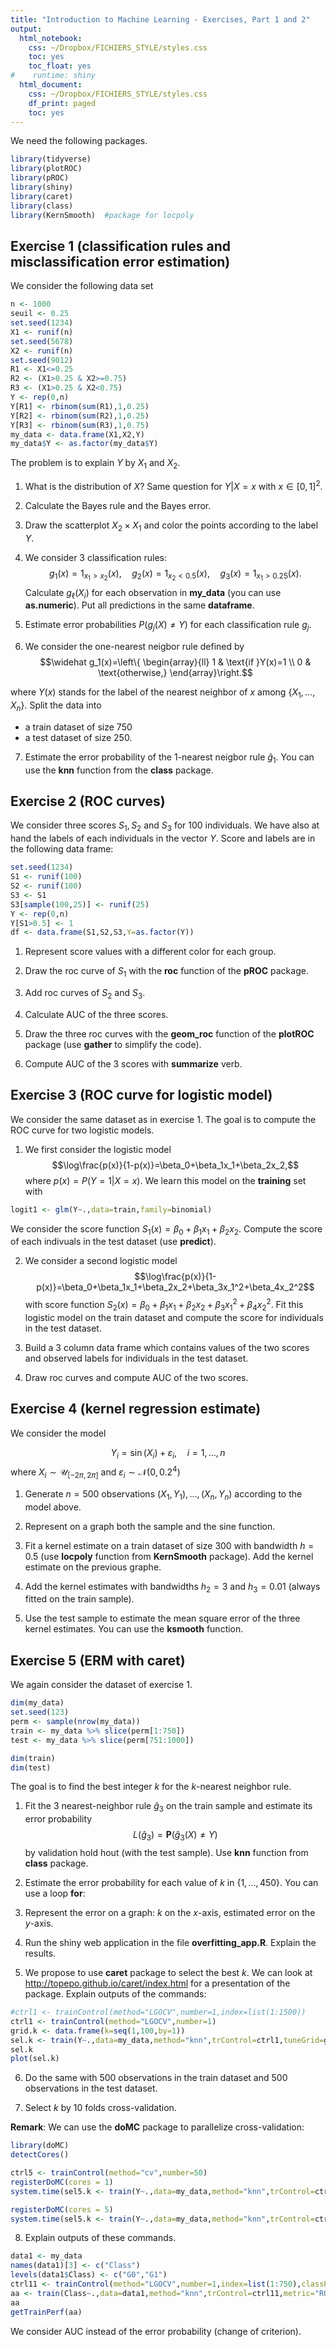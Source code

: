 ```yaml
---
title: "Introduction to Machine Learning - Exercises, Part 1 and 2"
output:
  html_notebook:
    css: ~/Dropbox/FICHIERS_STYLE/styles.css
    toc: yes
    toc_float: yes
#    runtime: shiny
  html_document:
    css: ~/Dropbox/FICHIERS_STYLE/styles.css
    df_print: paged
    toc: yes
---
```


\newcommand{\prob}{\mathbf P}
\newcommand{\ind}{\mathbf 1}

We need the following packages.

```r
library(tidyverse)
library(plotROC)
library(pROC)
library(shiny)
library(caret)
library(class)
library(KernSmooth)  #package for locpoly
```



## Exercise 1 (classification rules and misclassification error estimation)

We consider the following data set

```r
n <- 1000
seuil <- 0.25
set.seed(1234)
X1 <- runif(n)
set.seed(5678)
X2 <- runif(n)
set.seed(9012)
R1 <- X1<=0.25
R2 <- (X1>0.25 & X2>=0.75)
R3 <- (X1>0.25 & X2<0.75)
Y <- rep(0,n)
Y[R1] <- rbinom(sum(R1),1,0.25)
Y[R2] <- rbinom(sum(R2),1,0.25)
Y[R3] <- rbinom(sum(R3),1,0.75)
my_data <- data.frame(X1,X2,Y)
my_data$Y <- as.factor(my_data$Y)
```


The problem is to explain $Y$ by $X_1$ and $X_2$. 

1. What is the distribution of $X$? Same question for $Y|X=x$ with $x\in[0,1]^2$.


2. Calculate the Bayes rule and the Bayes error.


3. Draw the scatterplot $X_2\times X_1$ and color the points according to the label $Y$.


4. We consider 3 classification rules:
$$g_1(x)=1_{x_1>x_2}(x),\quad g_2(x)=1_{x_2<0.5}(x),\quad g_3(x)=1_{x_1>0.25}(x).$$
Calculate $g_\ell(X_i)$ for each observation in **my_data** (you can use **as.numeric**). Put all predictions in the same **dataframe**.


5. Estimate error probabilities $P(g_j(X)\neq Y)$ for each classification rule $g_j$.


6. We consider the one-nearest neigbor rule defined by
$$\widehat g_1(x)=\left\{
\begin{array}{ll}
1 & \text{if }Y(x)=1 \\
0 & \text{otherwise,}
\end{array}\right.$$

where $Y(x)$ stands for the label of the nearest neighbor of $x$ among $\{X_1,\dots,X_n\}$. Split the data into

* a train dataset of size 750
* a test dataset of size 250.


7. Estimate the error probability of the 1-nearest neigbor rule $\widehat g_1$. You can use the **knn** function from the **class** package.



## Exercise 2 (ROC curves)

We consider three scores $S_1,S_2$ and $S_3$ for 100 individuals. We have also at hand the labels of each individuals in the vector $Y$. Score and labels are in the following data frame:

```r
set.seed(1234)
S1 <- runif(100)
S2 <- runif(100)
S3 <- S1
S3[sample(100,25)] <- runif(25)
Y <- rep(0,n)
Y[S1>0.5] <- 1
df <- data.frame(S1,S2,S3,Y=as.factor(Y))
```

1. Represent score values with a different color for each group.

2. Draw the roc curve of $S_1$ with the **roc** function of the **pROC** package.

3. Add roc curves of $S_2$ and $S_3$.

4. Calculate AUC of the three scores.

5. Draw the three roc curves with the **geom_roc** function of the **plotROC** package (use **gather** to simplify the code).

6. Compute AUC of the 3 scores with **summarize** verb.



## Exercise 3 (ROC curve for logistic model)

We consider the same dataset as in exercise 1. The goal is to compute the ROC curve for two logistic models.

1. We first consider the logistic model
$$\log\frac{p(x)}{1-p(x)}=\beta_0+\beta_1x_1+\beta_2x_2,$$
where $p(x)=P(Y=1|X=x)$. We learn this model on the **training** set with

```r
logit1 <- glm(Y~.,data=train,family=binomial)
```

We consider the score function $S_1(x)=\beta_0+\beta_1x_1+\beta_2x_2$. Compute the score of each indivuals in the test dataset (use **predict**).


2. We consider a second logistic model 
$$\log\frac{p(x)}{1-p(x)}=\beta_0+\beta_1x_1+\beta_2x_2+\beta_3x_1^2+\beta_4x_2^2$$
with score function $S_2(x)=\beta_0+\beta_1x_1+\beta_2x_2+\beta_3x_1^2+\beta_4x_2^2$.
Fit this logistic model on the train dataset and compute the score for individuals in the test dataset.


3. Build a 3 column data frame which contains values of the two scores and observed labels for individuals in the test dataset.

4. Draw roc curves and compute AUC of the two scores.

## Exercise 4 (kernel regression estimate)

We consider the model

$$Y_i=\sin(X_i)+\varepsilon_i,\quad i=1,\dots,n$$
where $X_i\sim\mathcal U_{[-2\pi,2\pi]}$ and $\varepsilon_i\sim\mathcal N(0,0.2^4)$


1. Generate $n=500$ observations $(X_1,Y_1),\dots,(X_n,Y_n)$ according to the model above.

2. Represent on a graph both the sample and the sine function.

3. Fit a kernel estimate on a train dataset of size 300 with bandwidth $h=0.5$ (use **locpoly** function from **KernSmooth** package). Add the kernel estimate on the previous graphe.

4. Add the kernel estimates with bandwidths $h_2=3$ and $h_3=0.01$ (always fitted on the train sample).

5. Use the test sample to estimate the mean square error of the three kernel estimates. You can use the **ksmooth** function.

## Exercise 5 (ERM with caret)


We again consider the dataset of exercise 1.
```r
dim(my_data)
set.seed(123)
perm <- sample(nrow(my_data))
train <- my_data %>% slice(perm[1:750])
test <- my_data %>% slice(perm[751:1000])

dim(train)
dim(test)
```
The goal is to find the best integer $k$ for the $k$-nearest neighbor rule.

1. Fit the 3 nearest-neighbor rule $\widehat g_3$ on the train sample and estimate its error probability 
$$L(\widehat g_3)=\prob(\widehat g_3(X)\neq Y)$$
by validation hold hout (with the test sample). Use **knn** function from **class** package.

2. Estimate the error probability for each value of $k$ in $\{1,\dots,450\}$. You can use a loop **for**:

3. Represent the error on a graph: $k$ on the $x$-axis, estimated error on the $y$-axis.

4. Run the shiny web application in the file **overfitting_app.R**. Explain the results.

5. We propose to use **caret** package to select the best $k$. We can look at  <http://topepo.github.io/caret/index.html> for a presentation of the package. Explain outputs of the commands:


```r
#ctrl1 <- trainControl(method="LGOCV",number=1,index=list(1:1500))
ctrl1 <- trainControl(method="LGOCV",number=1)
grid.k <- data.frame(k=seq(1,100,by=1))
sel.k <- train(Y~.,data=my_data,method="knn",trControl=ctrl1,tuneGrid=grid.k)
sel.k
plot(sel.k)
```

6. Do the same with 500 observations in the train dataset and 500 observations in the test dataset.

7. Select $k$ by 10 folds cross-validation.


**Remark**: We can use the **doMC** package to parallelize cross-validation: 

```r
library(doMC)
detectCores()
```


```r
ctrl5 <- trainControl(method="cv",number=50)
registerDoMC(cores = 1)
system.time(sel5.k <- train(Y~.,data=my_data,method="knn",trControl=ctrl5,tuneGrid=grid.k))

registerDoMC(cores = 5)
system.time(sel5.k <- train(Y~.,data=my_data,method="knn",trControl=ctrl5,tuneGrid=grid.k))
```


8. Explain outputs of these commands.

```r
data1 <- my_data
names(data1)[3] <- c("Class")
levels(data1$Class) <- c("G0","G1")
ctrl11 <- trainControl(method="LGOCV",number=1,index=list(1:750),classProbs=TRUE,summary=twoClassSummary,p=0.66)
aa <- train(Class~.,data=data1,method="knn",trControl=ctrl11,metric="ROC",tuneGrid=grid.k)
aa
getTrainPerf(aa)
```

We consider AUC instead of the error probability (change of criterion).

